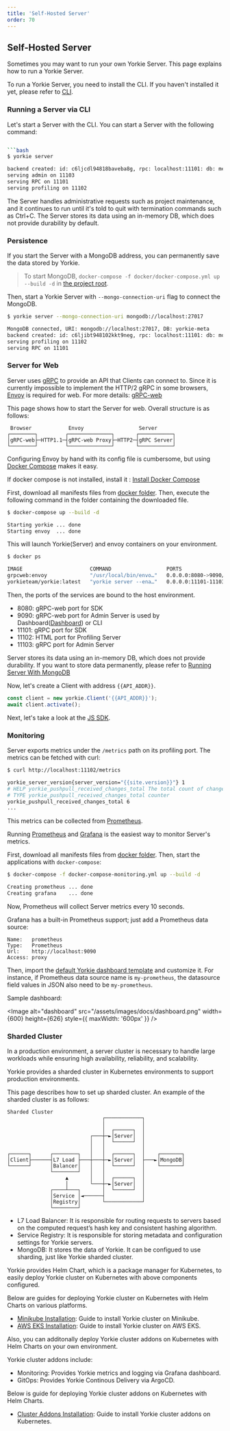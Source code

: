 ```yaml
---
title: 'Self-Hosted Server'
order: 70
---
```


## Self-Hosted Server

Sometimes you may want to run your own Yorkie Server. This page explains how to run a Yorkie Server.

To run a Yorkie Server, you need to install the CLI. If you haven't installed it yet, please refer to [CLI](/docs/cli).

### Running a Server via CLI

Let's start a Server with the CLI. You can start a Server with the following command:

```bash

```bash
$ yorkie server

backend created: id: c6ljcdl94818baveba8g, rpc: localhost:11101: db: memory
serving admin on 11103
serving RPC on 11101
serving profiling on 11102
```
The Server handles administrative requests such as project maintenance, and it continues to run until it's told to quit with termination commands such as Ctrl+C.
The Server stores its data using an in-memory DB, which does not provide durability by default.

### Persistence

If you start the Server with a MongoDB address, you can permanently save the data stored by Yorkie.

> To start MongoDB, `docker-compose -f docker/docker-compose.yml up --build -d` in [the project root](https://github.com/yorkie-team/yorkie).

Then, start a Yorkie Server with `--mongo-connection-uri` flag to connect the MongoDB.

```bash
$ yorkie server --mongo-connection-uri mongodb://localhost:27017

MongoDB connected, URI: mongodb://localhost:27017, DB: yorkie-meta
backend created: id: c6ljibt948102kkt9neg, rpc: localhost:11101: db: mongodb://localhost:27017
serving profiling on 11102
serving RPC on 11101
```

### Server for Web

Server uses [gRPC](https://grpc.io/) to provide an API that Clients can connect to. Since it is currently impossible to implement the HTTP/2 gRPC in some browsers, [Envoy](https://www.envoyproxy.io/) is required for web. For more details: [gRPC-web](https://grpc.io/blog/state-of-grpc-web/)

This page shows how to start the Server for web. Overall structure is as follows:

```
 Browser            Envoy                  Server
┌────────┐         ┌──────────────┐       ┌───────────┐
│gRPC-web├─HTTP1.1─┤gRPC-web Proxy├─HTTP2─┤gRPC Server│
└────────┘         └──────────────┘       └───────────┘
```

Configuring Envoy by hand with its config file is cumbersome, but using [Docker Compose](https://docs.docker.com/compose/) makes it easy.

<Alert status="warning">If docker compose is not installed, install it : [Install Docker Compose](https://docs.docker.com/compose/install/)</Alert>

First, download all manifests files from [docker folder](https://github.com/yorkie-team/yorkie-team.github.io/tree/main/docker). Then, execute the following command in the folder containing the downloaded file.

```bash
$ docker-compose up --build -d

Starting yorkie ... done
Starting envoy  ... done
```

This will launch Yorkie(Server) and envoy containers on your environment.

```bash
$ docker ps

IMAGE                      COMMAND                  PORTS                                  NAMES
grpcweb:envoy              "/usr/local/bin/envo…"   0.0.0.0:8080->9090/tcp                 envoy
yorkieteam/yorkie:latest   "yorkie server --ena…"   0.0.0.0:11101-11103->11101-11103/tcp   yorkie
```

Then, the ports of the services are bound to the host environment.

- 8080: gRPC-web port for SDK
- 9090: gRPC-web port for Admin Server is used by Dashboard([Dashboard](https://github.com/yorkie-team/dashboard)) or CLI
- 11101: gRPC port for SDK
- 11102: HTML port for Profiling Server
- 11103: gRPC port for Admin Server

<Alert status="warning">Server stores its data using an in-memory DB, which does not provide durability. If you want to store data permanently, please refer to [Running Server With MongoDB](/docs/self-hosted-server#running-server-with-mongodb)</Alert>

Now, let's create a Client with address `{{API_ADDR}}`.

```javascript
const client = new yorkie.Client('{{API_ADDR}}');
await client.activate();
```

Next, let's take a look at the [JS SDK](/docs/js-sdk).

### Monitoring

Server exports metrics under the `/metrics` path on its profiling port.
The metrics can be fetched with curl:

```bash
$ curl http://localhost:11102/metrics

yorkie_server_version{server_version="{{site.version}}"} 1
# HELP yorkie_pushpull_received_changes_total The total count of changes included
# TYPE yorkie_pushpull_received_changes_total counter
yorkie_pushpull_received_changes_total 6
...
```

This metrics can be collected from [Prometheus](https://prometheus.io/).

Running [Prometheus](https://prometheus.io/) and [Grafana](https://grafana.com/oss/grafana/) is the easiest way to monitor Server's metrics.

First, download all manifests files from [docker folder](https://github.com/yorkie-team/yorkie-team.github.io/tree/main/docker). Then, start the applications with `docker-compose`:

```bash
$ docker-compose -f docker-compose-monitoring.yml up --build -d

Creating prometheus ... done
Creating grafana    ... done
```

Now, Prometheus will collect Server metrics every 10 seconds.

Grafana has a built-in Prometheus support; just add a Prometheus data source:

```
Name:   prometheus
Type:   Prometheus
Url:    http://localhost:9090
Access: proxy
```

Then, import the [default Yorkie dashboard template](https://github.com/yorkie-team/yorkie-team.github.io/tree/main/docker/yorkie-dashboard.json) and customize it. For instance, if Prometheus data source name is `my-prometheus`, the datasource field values in JSON also need to be `my-prometheus`.

Sample dashboard:

<Image alt="dashboard" src="/assets/images/docs/dashboard.png" width={600} height={626} style={{ maxWidth: '600px' }} />

### Sharded Cluster

In a production environment, a server cluster is necessary to handle large workloads while ensuring high availability, reliability, and scalability.

Yorkie provides a sharded cluster in Kubernetes environments to support production environments.

This page describes how to set up sharded cluster. An example of the sharded cluster is as follows:

```
Sharded Cluster
                               ┌────────────┐
                               │            │
                               │  ┌──────┐  │
                           ┌───┼─►│Server│  │
                           │   │  └──────┘  │
                           │   │            │
┌──────┐      ┌────────┐   │   │  ┌──────┐  │    ┌───────┐
│Client├──────┤L7 Load ├───┼───┼─►│Server│  ├───►│MongoDB│
└──────┘      │Balancer│   │   │  └──────┘  │    └───────┘
              └────────┘   │   │            │
                   ▲       │   │  ┌──────┐  │
                   │       └───┼─►│Server│  │
              ┌────┴───┐       │  └──────┘  │
              │Service │◄──────┤            │
              │Registry│       └────────────┘
              └────────┘
```

- L7 Load Balancer: It is responsible for routing requests to servers based on the computed request’s hash key and consistent hashing algorithm.
- Service Registry: It is responsible for storing metadata and configuration settings for Yorkie servers.
- MongoDB: It stores the data of Yorkie. It can be configued to use sharding, just like Yorkie sharded cluster.

Yorkie provides Helm Chart, which is a package manager for Kubernetes, to easily deploy Yorkie cluster on Kubernetes with above components configured.

Below are guides for deploying Yorkie cluster on Kubernetes with Helm Charts on various platforms.

- [Minikube Installation](/docs/self-hosted-server/minikube): Guide to install Yorkie cluster on Minikube.
- [AWS EKS Installation](/docs/self-hosted-server/aws-eks): Guide to install Yorkie cluster on AWS EKS.

Also, you can additonally deploy Yorkie cluster addons on Kubernetes with Helm Charts on your own environment.

Yorkie cluster addons include:

- Monitoring: Provides Yorkie metrics and logging via Grafana dashboard.
- GitOps: Provides Yorkie Continous Delivery via ArgoCD.

Below is guide for deploying Yorkie cluster addons on Kubernetes with Helm Charts.

- [Cluster Addons Installation](/docs/self-hosted-server/cluster-addons): Guide to install Yorkie cluster addons on Kubernetes.
